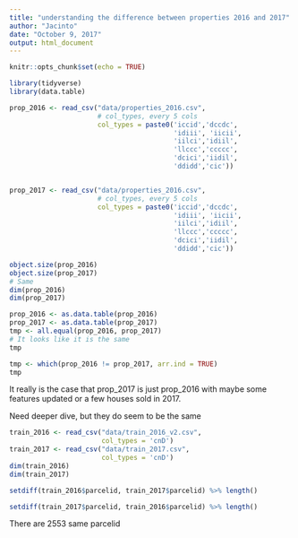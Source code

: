 ```yaml
---
title: "understanding the difference between properties 2016 and 2017"
author: "Jacinto"
date: "October 9, 2017"
output: html_document
---
```


```r
knitr::opts_chunk$set(echo = TRUE)
```

```r
library(tidyverse)
library(data.table)
```


```r
prop_2016 <- read_csv("data/properties_2016.csv",
                      # col_types, every 5 cols
                      col_types = paste0('iccid','dccdc',
                                         'idiii', 'iicii',
                                         'iilci','idiil',
                                         'llccc','ccccc',
                                         'dcici','iidil',
                                         'ddidd','cic'))


prop_2017 <- read_csv("data/properties_2016.csv",
                      # col_types, every 5 cols
                      col_types = paste0('iccid','dccdc',
                                         'idiii', 'iicii',
                                         'iilci','idiil',
                                         'llccc','ccccc',
                                         'dcici','iidil',
                                         'ddidd','cic'))
```




```r
object.size(prop_2016)
object.size(prop_2017)
# Same 
dim(prop_2016)
dim(prop_2017)
```


```r
prop_2016 <- as.data.table(prop_2016)
prop_2017 <- as.data.table(prop_2017)
tmp <- all.equal(prop_2016, prop_2017)
# It looks like it is the same
tmp
```

```r
tmp <- which(prop_2016 != prop_2017, arr.ind = TRUE)
tmp
```

It really is the case that prop_2017 is just prop_2016 with maybe some features updated or a few houses sold in 2017.

Need deeper dive, but they do seem to be the same

```r
train_2016 <- read_csv("data/train_2016_v2.csv",
                       col_types = 'cnD')
train_2017 <- read_csv("data/train_2017.csv",
                       col_types = 'cnD')
dim(train_2016)
dim(train_2017)
```
```r
setdiff(train_2016$parcelid, train_2017$parcelid) %>% length()
```
```r
setdiff(train_2017$parcelid, train_2016$parcelid) %>% length()
```
There are 2553 same parcelid  


